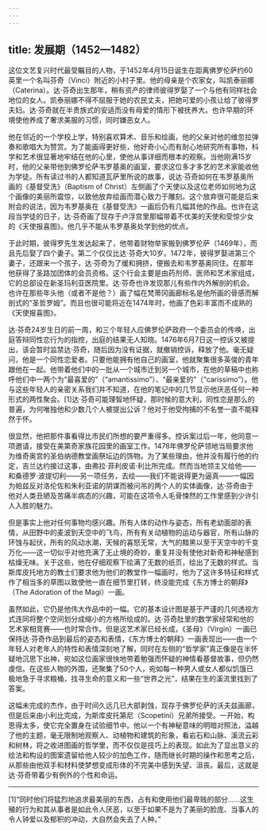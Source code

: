 ```yaml
---
---
---
```

title: 发展期（1452—1482）
---




这位文艺复兴时代最受瞩目的人物，于1452年4月15日诞生在距离佛罗伦萨约60英里一个名叫芬奇（Vinci）附近的小村子里。他的母亲是个农家女，叫凯泰丽娜（Caterina）。达·芬奇出生那年，稍有资产的律师彼得罗娶了一个与他有同样社会地位的女人。凯泰丽娜不得不屈服于她的农民丈夫，把她可爱的小孩让给了彼得罗夫妇。达·芬奇就在半贵族式的安适而没有母爱的情形下被抚养大。也许早期的环境使他养成了奢求美服的习惯，同时嫌恶女人。

他在邻近的一个学校上学，特别喜欢算术、音乐和绘画，他的父亲对他的维忽拉弹奏和歌唱大为赞赏。为了能画得更好些，他好奇小心而有耐心地研究所有事物，科学和艺术很显著地牢结在他的心里，使他从事详细而根本的观察。当他刚满15岁时，他的父亲带他到佛罗伦萨韦罗基奥的画室，要求这位多才多艺的艺术家能收他为学徒。所有读过书的人都知道瓦萨里所说的故事，说达·芬奇如何在韦罗基奥所画的《基督受洗》（Baptism of Christ）左侧画了个天使以及这位老师如何地为这个画像的美丽所震惊，以致他放弃绘画而潜心致力于雕刻。这个放弃很可能是后来附会的说法，因为韦罗基奥在《基督受洗》一画后仍有几幅其他的作品。也许在这段当学徒的日子，达·芬奇画了现存于卢浮宫里那幅带着不优美的天使和受惊少女的《天使报喜图》。他几乎不能从韦罗基奥处学到他的优点。

于此时期，彼得罗先生发达起来了，他带着财物举家搬到佛罗伦萨（1469年），而且先后娶了四个妻子。第二个仅仅比达·芬奇大10岁。1472年，彼得罗娶进第三个妻子，还跟来一个孩子，达·芬奇为了缓和拥挤，便搬去和韦罗基奥同住。在那年他获得了圣路加团体的会员资格。这个行会主要是由药剂师、医师和艺术家组成，它的总部设在新圣玛利亚医院里。达·芬奇也许发现那儿有些作内外解剖的机会。也许在那些年头他（或者不是他？）画了幅在梵蒂冈画廊标名是他所画的骨感而解剖式的“圣哲罗姆”。而且也很可能将近在1474年时，他画了色彩丰富而不成熟的《天使报喜图》。

达·芬奇24岁生日的前一周，和三个年轻人应佛罗伦萨政府一个委员会的传唤，出庭答辩同性恋行为的指控，出庭的结果无人知晓。1476年6月7日这一控诉又被提出，该会暂时监禁达·芬奇，随后因为没有证据，就撤销控诉，释放了他。毫无疑问，他是一个同性恋爱者。只要他能拥有他自己的画室，他就聚集很多英俊的青年跟他在一起。他带着他们中的一批从一个城市迁到另一个城市，在他的草稿中也称呼他们中一两个为“最喜爱的”（“amantissimo”）、“最亲爱的”（“carissimo”）。他与这些年轻人的亲密关系我们并不知道，在他的笔记中的几节显示他厌恶任何一种形式的两性聚会。[1]达·芬奇可能理智地怀疑，那时候的意大利，同性恋是那么的普遍，为何唯独他和少数几个人被提出公诉？他对于他受拘捕的不名誉一直不能释然于怀。

很显然，他把那件事看得比市民们所想的要严重得多。控诉案过后一年，他同意一项邀请，接受在美第奇家族花园里的画室工作。1478年佛罗伦萨领地当局要求他为维奇奥宫的圣伯纳德教堂画祭坛边的饰物。为了某些理由，他并没有履行他的约定，吉兰达约接过这事，由弗拉·菲利皮诺·利比所完成。然而当地领主又给他——和桑德罗·波提切利——另一项任务，去绘——我们不能说得更为逼真——一幅因为帕兹反对洛伦佐和朱利亚诺的阴谋而被问吊的两个人的实体画像，达·芬奇由于他对人类丑陋及苦痛半病态的兴趣，可能在这项令人毛骨悚然的工作里感到少许引人入胜的魅力。

但是事实上他对任何事物均感兴趣。所有人体的动作与姿态，所有老幼面部的表情，从田野中的麦波到天空中的飞鸟，所有有关动植物的运动与器官，所有山脉的环蚀与起伏，所有的风动水潮，天候的喜怒无常，大气的黯黑以至于天空中的千变万化——这一切似乎对他充满了无止境的奇妙，重复并没有使他对新奇和神秘感到枯燥无味。关于这些，他在仔细观察下绘满了无数的纸页，绘出了无数的样式。当斯库皮托地方的教士们要求他为他们的教堂作一幅画时，他为了这许多特征和样式作了相当多的草图以致使他一直在细节里打转，终没能完成《东方博士的朝拜》（The Adoration of the Magi）一画。

虽然如此，它仍是他伟大作品中的一幅。它的基本设计图是基于严谨的几何透视方式连同将整个空间划分成缩小的方格所绘成的。达·芬奇肚里的数学家经常和他的艺术家相竞赛——也时常合作。但是这艺术家已经长成，《圣母》（Virgin）一画已保持达·芬奇作品到最后的姿态和表情，《东方博士的朝拜》一画表现出——由一个年轻人对老年人的特性和表情深刻地了解，同时在左侧的“哲学家”真正像是在半怀疑地沉思下出神，宛如这位画家很快地带着勉强而怀疑的神情看基督故事，但仍然虔信。在这些人物的外围，还聚集了50个人，宛如每一种男人或女人都似饥饿已极地急于寻求粮桶，找寻生命的意义和一些“世界之光”，结果在生的溪流里找到了答案。

这幅未完成的杰作，由于时间久远几已大部剥蚀，现存于佛罗伦萨的沃夫兹画廊，但是后来由小利比完成，为斯库皮托第尼（Scopetini）兄弟所接受。一开始，构思得太多，使它完全置身在试验细节中。他以一个有神秘意味的明暗对照法，溢越了他的主题，毫无限制地观察人、动植物和建筑的形象，看岩石和山脉、溪流云彩和树林，将之收进图画的哲学里，而不仅仅是技巧上的表现。如此为了显出意义的绘法和构设的图案遗留给他人较少的加色工作，随而继长时期的操作和思考之后，从那些由他双手和材料使梦想变成形体的不完美中感到失望、沮丧。最后，这就是达·芬奇带着少有例外的个性和命运。



* * *



[1]“同时他们将猛烈地追求最美丽的东西，占有和使用他们最卑贱的部分……这生殖的行为和其从事者是如此令人厌恶，以至于如果不是为了美丽的脸庞、当事人的令人钟爱以及郁积的冲动，大自然会失去了人种。”